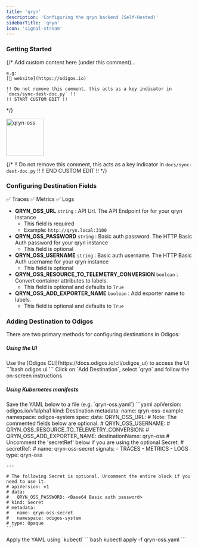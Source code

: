 ```yaml
---
title: 'qryn'
description: 'Configuring the qryn backend (Self-Hosted)'
sidebarTitle: 'qryn'
icon: 'signal-stream'
---
```


### Getting Started

{/*
    Add custom content here (under this comment)...

    e.g:
    [🔗 website](https://odigos.io)

    !! Do not remove this comment, this acts as a key indicator in `docs/sync-dest-doc.py` !!
    !! START CUSTOM EDIT !!
*/}

<img src='https://d15jtxgb40qetw.cloudfront.net/qryn.svg' alt='qryn-oss' width="100" height="100" className="not-prose" />

{/*
    !! Do not remove this comment, this acts as a key indicator in `docs/sync-dest-doc.py` !!
    !! END CUSTOM EDIT !!
*/}

### Configuring Destination Fields

<Accordion title="Supported Signals:">
  ✅ Traces
  ✅ Metrics
  ✅ Logs
</Accordion>

- **QRYN_OSS_URL** `string` : API Url. The API Endpoint for for your qryn instance
  - This field is required
  - Example: `http://qryn.local:3100`
- **QRYN_OSS_PASSWORD** `string` : Basic auth password. The HTTP Basic Auth password for your qryn instance
  - This field is optional
- **QRYN_OSS_USERNAME** `string` : Basic auth username. The HTTP Basic Auth username for your qryn instance
  - This field is optional
- **QRYN_OSS_RESOURCE_TO_TELEMETRY_CONVERSION** `boolean` : Convert container attributes to labels.
  - This field is optional and defaults to `True`
- **QRYN_OSS_ADD_EXPORTER_NAME** `boolean` : Add exporter name to labels.
  - This field is optional and defaults to `True`

### Adding Destination to Odigos

There are two primary methods for configuring destinations in Odigos:

##### **Using the UI**

<Steps>
  <Step>
    Use the [Odigos CLI](https://docs.odigos.io/cli/odigos_ui) to access the UI
    ```bash
    odigos ui
    ```
  </Step>
  <Step>
    Click on `Add Destination`, select `qryn` and follow the on-screen instructions
  </Step>
</Steps>

##### **Using Kubernetes manifests**

<Steps>
  <Step>
    Save the YAML below to a file (e.g. `qryn-oss.yaml`)
    ```yaml
    apiVersion: odigos.io/v1alpha1
    kind: Destination
    metadata:
      name: qryn-oss-example
      namespace: odigos-system
    spec:
      data:
        QRYN_OSS_URL: <API Url>
        # Note: The commented fields below are optional.
        # QRYN_OSS_USERNAME: <Basic auth username>
        # QRYN_OSS_RESOURCE_TO_TELEMETRY_CONVERSION: <Convert container attributes to labels>
        # QRYN_OSS_ADD_EXPORTER_NAME: <Add exporter name to labels>
      destinationName: qryn-oss
      # Uncomment the 'secretRef' below if you are using the optional Secret.
      # secretRef:
      #   name: qryn-oss-secret
      signals:
      - TRACES
      - METRICS
      - LOGS
      type: qryn-oss

    ---

    # The following Secret is optional. Uncomment the entire block if you need to use it.
    # apiVersion: v1
    # data:
    #   QRYN_OSS_PASSWORD: <Base64 Basic auth password>
    # kind: Secret
    # metadata:
    #   name: qryn-oss-secret
    #   namespace: odigos-system
    # type: Opaque
    ```
  </Step>
  <Step>
    Apply the YAML using `kubectl`
    ```bash
    kubectl apply -f qryn-oss.yaml
    ```
  </Step>
</Steps>
